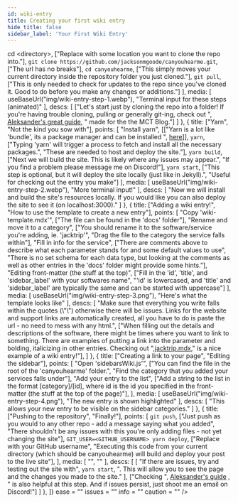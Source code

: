 ```yaml
---
id: wiki-entry
title: Creating your first wiki entry
hide_title: false
sidebar_label: 'Your First Wiki Entry'
---
```


<div>   
    <GuideEntry 
        title = "Making a wiki entry" 
        description = "A simple how-to guide for making a wiki post on CYHM"
        steps = {[
            {
                title: ["Start with Git", "Git going"],
                points: [
                    <code>cd &#60;directory&#62;</code>,
                        ["Replace <directory> with some location you want to clone the repo into."],
                    <code>git clone https://github.com/jacksonmgoode/canyouhearme.git</code>,
                        ["The url has no breaks"],
                    <code>cd canyouhearme</code>,
                        ["This simply moves your current directory inside the repository folder you just cloned."],
                    <code>git pull</code>,
                        ["This is only needed to check for updates to the repo since you've cloned it. Good to do before you make any changes or additions."]
                ],
                media: [
                    useBaseUrl("img/wiki-entry-step-1.webp"),
                    "Terminal input for these steps (animated)"
                ],
                descs: [
                    ["Let's start just by cloning the repo into a folder! If you're having trouble cloning, pulling or generally git-ing, check out ", <a href='https://github.com/MCT-master/Guides/wiki/How-to-use-the-MCT-Blog-%E2%80%90-Creating-a-Blog-Post'>Aleksander's great guide</a>, " made for the the MCT Blog."]
                ]
            },
            {
                title: ["Yarn", "Not the kind you sow with"],
                points: [
                    "Install yarn",
                        [["Yarn is a lot like 'bundle', its a package manager and can be installed ", <a href='https://classic.yarnpkg.com/en/docs/install/'>here</a>]],
                    <code>yarn</code>,
                        ["Typing 'yarn' will trigger a process to fetch and install all the necessary packages.",
                        "These are needed to host and deploy the site."],
                    <code>yarn build</code>,
                        ["Next we will build the site. This is likely where any issues may appear.",
                        "If you find a problem please message me on Discord!"],
                    <code>yarn start</code>,
                        ["This step is optional, but it will deploy the site locally (just like in Jekyll).",
                        "Useful for checking out the entry you make"]
                ],
                media: [
                    useBaseUrl("img/wiki-entry-step-2.webp"),
                    "More terminal input!"
                ],
                descs: [
                    "Now we will install and build the site's resources locally. If you would like you can also deploy the site to see it (on localhost:3000)."
                ]
            },
            {
                title: ["Adding a wiki entry!", "How to use the template to create a new entry"],
                points: [
                    "Copy 'wiki-template.mdx'",
                        ["The file can be found in the 'docs' folder"],
                    "Rename and move it to a category",
                        ["You should rename it to the software/service you're adding, ie. 'jacktrip'",
                        "Drag the file to the category the service falls within"],
                    "Fill in info for the service",
                        ["There are comments above to describe what each parameter stands for and some default values to use",
                        "There is no set schema for each data type, but looking at the comments as well as other entries in the 'docs' folder might provide some hints."],
                    "Editing front-matter (the stuff at the top)",
                        ["Fill in the 'id', 'title', and 'sidebar_label' with your softwares name",
                        "'id' is lowercased, and 'title' and 'sidebar_label' are typically the same and can be started with uppercase"]
                ],
                media: [
                    useBaseUrl("img/wiki-entry-step-3.png"),
                    "Here's what the template looks like"
                ],
                descs: [
                    "Make sure that everything you write falls within the quotes (\"\") otherwise there will be issues. Links for the website and support links are automatically created, all you have to do is paste the url - no need to mess with any html.",
                    ["When filling out the details and descriptions of the software, there might be times where you want to link to something. There are examples of putting a link into the parameter and bolding, italicizing in other entries. Checking out ",<a href='https://github.com/jacksonmgoode/canyouhearme/edit/master/docs/audio/jacktrip.mdx'>jacktrip.mdx</a>," is a nice example of a wiki entry!"],   
                ]
            },
            {
                title: ["Creating a link to your page", "Editing the sidebar"],
                points: [
                    "Open 'sidebarsWiki.js'",
                        ["You can find the file in the root of the 'canyouhearme' folder.",
                        "Find the category that you added your services falls under"],
                    "Add your entry to the list",
                        ["Add a string to the list in the format [category]/[id], where id is the id you specified in the front-matter (the stuff at the top of the page)"],
                ],
                media: [
                    useBaseUrl("img/wiki-entry-step-4.png"),
                    "The new entry is shown highlighted"
                ],
                descs: [
                    "This allows your new entry to be visible on the sidebar categories."
                ]
            },
            {
                title: ["Pushing to the repository", "Finally!"],
                points: [
                    <code>git push</code>,
                        ["Just push as you would to any other repo - add a message saying what you added",
                        "There shouldn't be any issues with this you're only adding files - not yet changing the site"],
                    <code>GIT_USER=&#60;GITHUB_USERNAME&#62; yarn deploy</code>,
                        ["Replace <GITHUB_USERNAME> with your GitHub username",
                        "Executing this code from your current directory (which should be canyouhearme) will build and deploy your post to the live site"],
                ],
                media: [
                    "",
                    ""
                ],
                descs: [
                    [ "If there are issues, try and testing out the site with", <code>yarn start</code>, ". This will allow you to see the page and the changes you made to the site." ],
                    ["Checking ", <a href='https://github.com/MCT-master/Guides/wiki/How-to-use-the-MCT-Blog-%E2%80%90-Creating-a-Blog-Post'>Aleksander's guide</a> , " is also helpful at this step. And if issues persist, just shoot me an email on Discord!"]
                ]
            },
        ]}
        ease = ""
        issues = ""
        info = ""
        caution = ""
    />
</div>